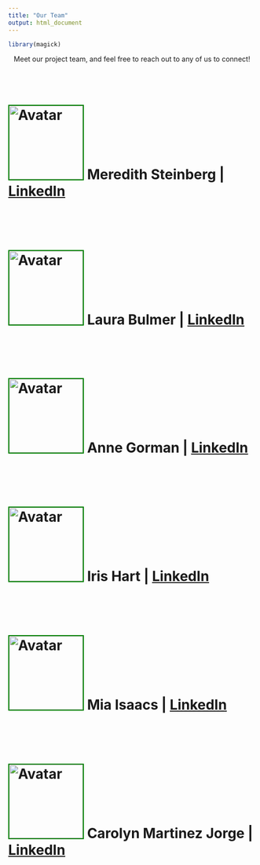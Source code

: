 ```yaml
---
title: "Our Team"
output: html_document
---
```


```r
library(magick)
```

<div style="text-align: center;">
Meet our project team, and feel free to reach out to any of us to connect!
</div>
<br>

<div style="display: grid; justify-items: start;">

# <img src="images/ms_dsimage.jpg" alt="Avatar" width="150" height="150" style="border:2px solid green"> Meredith Steinberg | [LinkedIn](https://www.linkedin.com/in/meredith-steinberg/)

<br>

# <img src="images/lb_dsimage.jpeg" alt="Avatar" width="150" height="150" style="border:2px solid green"> Laura Bulmer | [LinkedIn](www.linkedin.com/in/laura-bulmer-935ab4171/)

<br>

# <img src="images/placeholder_headshot.jpg" alt="Avatar" width="150" height="150" style="border:2px solid green"> Anne Gorman | [LinkedIn](https://www.linkedin.com/in/annie-gorman-216a47257/)

<br>

# <img src="images/placeholder_headshot.jpg" alt="Avatar" width="150" height="150" style="border:2px solid green"> Iris Hart | [LinkedIn](https://www.linkedin.com/in/irishart/)

<br>

# <img src="images/mi_dsimage.jpg" alt="Avatar" width="150" height="150" style="border:2px solid green"> Mia Isaacs | [LinkedIn](www.linkedin.com/in/miaisaacs/)

<br>

# <img src="images/placeholder_headshot.jpg" alt="Avatar" width="150" height="150" style="border:2px solid green"> Carolyn Martinez Jorge | [LinkedIn](https://www.linkedin.com/in/carolyn-martinez12/)

</div>